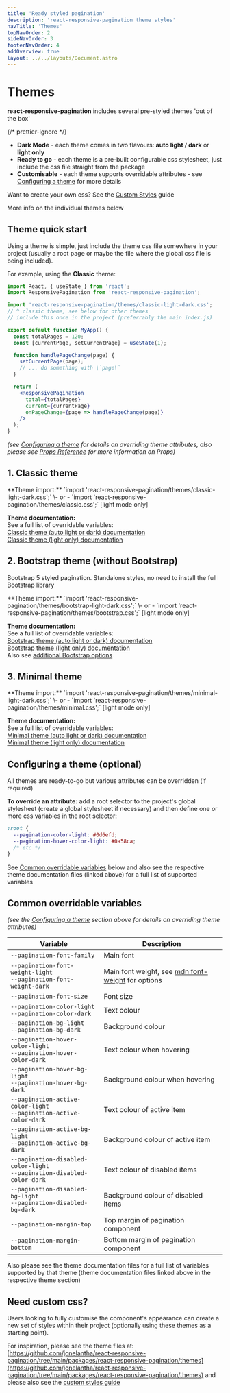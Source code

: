 ```yaml
---
title: 'Ready styled pagination'
description: 'react-responsive-pagination theme styles'
navTitle: 'Themes'
topNavOrder: 2
sideNavOrder: 3
footerNavOrder: 4
addOverview: true
layout: ../../layouts/Document.astro
---
```



# Themes

**react-responsive-pagination** includes several pre-styled themes 'out of the box'

{/* prettier-ignore */}
<TickList>
  - **Dark Mode** - each theme comes in two flavours: **auto light / dark** or **light only**
  - **Ready to go** - each theme is a pre-built configurable css stylesheet, just include the css file straight from the package
  - **Customisable** - each theme supports overridable attributes - see [Configuring a theme](#configuring-a-theme-optional) for more details
  
</TickList>

Want to create your own css? See the [Custom Styles](/custom-styled-pagination) guide

More info on the individual themes below

## Theme quick start

Using a theme is simple, just include the theme css file somewhere in your project (usually a root page or maybe the file where the global css file is being included).

For example, using the **Classic** theme:

```jsx title='MyApp.js'
import React, { useState } from 'react';
import ResponsivePagination from 'react-responsive-pagination';

import 'react-responsive-pagination/themes/classic-light-dark.css';
// ^ classic theme, see below for other themes
// include this once in the project (preferrably the main index.js)

export default function MyApp() {
  const totalPages = 120;
  const [currentPage, setCurrentPage] = useState(1);

  function handlePageChange(page) {
    setCurrentPage(page);
    // ... do something with \`page\`
  }

  return (
    <ResponsivePagination
      total={totalPages}
      current={currentPage}
      onPageChange={page => handlePageChange(page)}
    />
  );
}
```

_(see [Configuring a theme](#configuring-a-theme-optional) for details on overriding theme attributes, also please see [Props Reference](/props) for more information on Props)_

## 1. Classic theme

<ClassicThemeContainer hasBorder>
  <PaginationRenderer client:load />
</ClassicThemeContainer>

<ThemeAttributes>
**Theme import:**  
`import 'react-responsive-pagination/themes/classic-light-dark.css';`   
\- or -  
`import 'react-responsive-pagination/themes/classic.css';` [light mode only]

**Theme documentation:**  
See a full list of overridable variables:  
[Classic theme (auto light or dark) documentation](https://github.com/jonelantha/react-responsive-pagination/tree/main/packages/react-responsive-pagination/themes/classic-light-dark.md)  
[Classic theme (light only) documentation](https://github.com/jonelantha/react-responsive-pagination/tree/main/packages/react-responsive-pagination/themes/classic.md)

</ThemeAttributes>

## 2. Bootstrap theme (without Bootstrap)

Bootstrap 5 styled pagination. Standalone styles, no need to install the full Bootstrap library

<BootstrapThemeContainer hasBorder>
  <PaginationRenderer client:load />
</BootstrapThemeContainer>

<ThemeAttributes>
**Theme import:**  
`import 'react-responsive-pagination/themes/bootstrap-light-dark.css';`   
\- or -  
`import 'react-responsive-pagination/themes/bootstrap.css';` [light mode only]

**Theme documentation:**  
See a full list of overridable variables:  
[Bootstrap theme (auto light or dark) documentation](https://github.com/jonelantha/react-responsive-pagination/tree/main/packages/react-responsive-pagination/themes/bootstrap-light-dark.md)  
[Bootstrap theme (light only) documentation](https://github.com/jonelantha/react-responsive-pagination/tree/main/packages/react-responsive-pagination/themes/bootstrap.md)  
Also see [additional Bootstrap options](/bootstrap-pagination#options)

</ThemeAttributes>

## 3. Minimal theme

<MinimalThemeContainer hasBorder>
  <PaginationRenderer client:load />
</MinimalThemeContainer>

<ThemeAttributes>
**Theme import:**  
`import 'react-responsive-pagination/themes/minimal-light-dark.css';`   
\- or -  
`import 'react-responsive-pagination/themes/minimal.css';` [light mode only]

**Theme documentation:**  
See a full list of overridable variables:  
[Minimal theme (auto light or dark) documentation](https://github.com/jonelantha/react-responsive-pagination/tree/main/packages/react-responsive-pagination/themes/minimal-light-dark.md)  
[Minimal theme (light only) documentation](https://github.com/jonelantha/react-responsive-pagination/tree/main/packages/react-responsive-pagination/themes/minimal.md)

</ThemeAttributes>

## Configuring a theme (optional)

All themes are ready-to-go but various attributes can be overridden (if required)

**To override an attribute:** add a root selector to the project's global stylesheet (create a global stylesheet if necessary) and then define one or more css variables in the root selector:

```css
:root {
  --pagination-color-light: #0d6efd;
  --pagination-hover-color-light: #0a58ca;
  /* etc */
}
```

See [Common overridable variables](#common-overridable-variables) below and also see the respective theme documentation files (linked above) for a full list of supported variables

## Common overridable variables

_(see the [Configuring a theme](#configuring-a-theme-optional) section above for details on overriding theme attributes)_

| Variable                                                                    | Description                                                                                                       |
| --------------------------------------------------------------------------- | ----------------------------------------------------------------------------------------------------------------- |
| `--pagination-font-family`                                                  | Main font                                                                                                         |
| `--pagination-font-weight-light`<br />`--pagination-font-weight-dark`       | Main font weight, see [mdn font-weight](https://developer.mozilla.org/en-US/docs/Web/CSS/font-weight) for options |
| `--pagination-font-size`                                                    | Font size                                                                                                         |
| `--pagination-color-light`<br />`--pagination-color-dark`                   | Text colour                                                                                                       |
| `--pagination-bg-light`<br />`--pagination-bg-dark`                         | Background colour                                                                                                 |
| `--pagination-hover-color-light`<br />`--pagination-hover-color-dark`       | Text colour when hovering                                                                                         |
| `--pagination-hover-bg-light`<br />`--pagination-hover-bg-dark`             | Background colour when hovering                                                                                   |
| `--pagination-active-color-light`<br />`--pagination-active-color-dark`     | Text colour of active item                                                                                        |
| `--pagination-active-bg-light`<br />`--pagination-active-bg-dark`           | Background colour of active item                                                                                  |
| `--pagination-disabled-color-light`<br />`--pagination-disabled-color-dark` | Text colour of disabled items                                                                                     |
| `--pagination-disabled-bg-light`<br />`--pagination-disabled-bg-dark`       | Background colour of disabled items                                                                               |
| `--pagination-margin-top`                                                   | Top margin of pagination component                                                                                |
| `--pagination-margin-bottom`                                                | Bottom margin of pagination component                                                                             |

Also please see the theme documentation files for a full list of variables supported by that theme (theme documentation files linked above in the respective theme section)

## Need custom css?

Users looking to fully customise the component's appearance can create a new set of styles within their project (optionally using these themes as a starting point).

For inspiration, please see the theme files at: [https://github.com/jonelantha/react-responsive-pagination/tree/main/packages/react-responsive-pagination/themes](https://github.com/jonelantha/react-responsive-pagination/tree/main/packages/react-responsive-pagination/themes) and please also see the [custom styles guide](/custom-styled-pagination)
